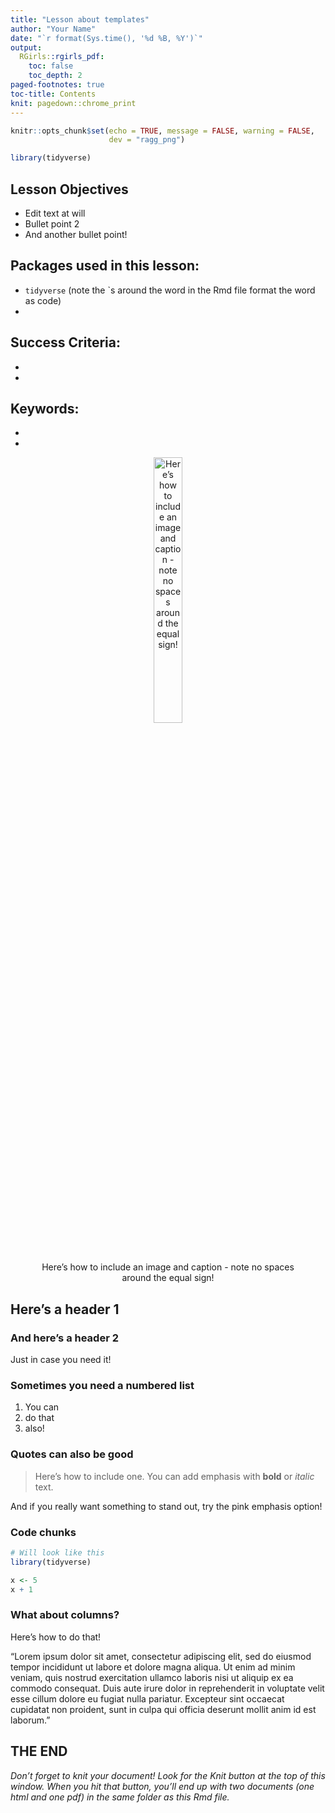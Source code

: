 ```yaml
---
title: "Lesson about templates"
author: "Your Name"
date: "`r format(Sys.time(), '%d %B, %Y')`"
output: 
  RGirls::rgirls_pdf:
    toc: false
    toc_depth: 2
paged-footnotes: true
toc-title: Contents
knit: pagedown::chrome_print
---
```


<!-- include any additional libraries here -->
```r
knitr::opts_chunk$set(echo = TRUE, message = FALSE, warning = FALSE,
                      dev = "ragg_png")

library(tidyverse)
```

## Lesson Objectives

- Edit text at will
- Bullet point 2
- And another bullet point!

## Packages used in this lesson:

- `tidyverse` (note the \`s around the word in the Rmd file format the word as code)
- 

## Success Criteria:

-
-

## Keywords:

-
-

<center>
![Here's how to include an image and caption - note no spaces around the equal sign!](https://media.timeout.com/images/105761560/image.jpg){width=33%}
</center>


\newpage
<!-- include your lesson here -->

## Here's a header 1

### And here's a header 2

Just in case you need it! 

### Sometimes you need a numbered list

1. You can
2. do that
3. also!

### Quotes can also be good

> Here's how to include one. You can add emphasis with **bold** or *italic* text.

::: pink-emphasis
And if you really want something to stand out, try the pink emphasis option!
:::

### Code chunks

```r
# Will look like this
library(tidyverse)

x <- 5
x + 1

```

### What about columns?

Here's how to do that!

::: two-columns

"Lorem ipsum dolor sit amet, consectetur adipiscing elit, sed do eiusmod tempor incididunt ut labore et dolore magna aliqua. Ut enim ad minim veniam, quis nostrud exercitation ullamco laboris nisi ut aliquip ex ea commodo consequat. Duis aute irure dolor in reprehenderit in voluptate velit esse cillum dolore eu fugiat nulla pariatur. Excepteur sint occaecat cupidatat non proident, sunt in culpa qui officia deserunt mollit anim id est laborum."

:::

## THE END

*Don't forget to knit your document! Look for the Knit button at the top of this window. When you hit that button, you'll end up with two documents (one html and one pdf) in the same folder as this Rmd file.*


